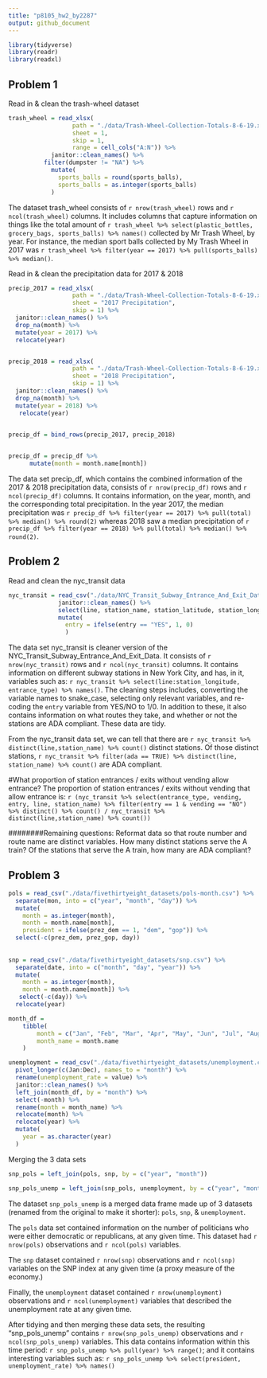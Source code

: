 ```yaml
---
title: "p8105_hw2_by2287"
output: github_document
---
```


```r
library(tidyverse)
library(readr)
library(readxl)
```


## Problem 1 

Read in & clean the trash-wheel dataset
```r
trash_wheel = read_xlsx(
                  path = "./data/Trash-Wheel-Collection-Totals-8-6-19.xlsx", 
                  sheet = 1, 
                  skip = 1,
                  range = cell_cols("A:N")) %>% 
	        janitor::clean_names() %>% 
          filter(dumpster != "NA") %>% 
            mutate(
              sports_balls = round(sports_balls),
              sports_balls = as.integer(sports_balls)
            ) 
```

The dataset trash_wheel consists of `r nrow(trash_wheel)` rows and `r ncol(trash_wheel)` columns. It includes 
columns that capture information on things like the total amount of `r trash_wheel %>% select(plastic_bottles, grocery_bags, sports_balls) %>% names()` 
collected by Mr Trash Wheel, by year. For instance, the median sport balls collected by My Trash Wheel in 2017 was `r trash_wheel %>% filter(year == 2017) %>% pull(sports_balls) %>% median()`.


Read in & clean the precipitation data for 2017 & 2018
```r
precip_2017 = read_xlsx(
                  path = "./data/Trash-Wheel-Collection-Totals-8-6-19.xlsx", 
                  sheet = "2017 Precipitation",
                  skip = 1) %>% 
  janitor::clean_names() %>% 
  drop_na(month) %>% 
  mutate(year = 2017) %>% 
  relocate(year)


precip_2018 = read_xlsx(
                  path = "./data/Trash-Wheel-Collection-Totals-8-6-19.xlsx", 
                  sheet = "2018 Precipitation", 
                  skip = 1) %>% 
  janitor::clean_names() %>% 
  drop_na(month) %>% 
  mutate(year = 2018) %>% 
   relocate(year)
                  

precip_df = bind_rows(precip_2017, precip_2018)


precip_df = precip_df %>% 
      mutate(month = month.name[month])
```

The data set precip_df, which contains the combined information of the 2017 & 2018 precipitation data, 
consists of `r nrow(precip_df)` rows and `r ncol(precip_df)` columns. It contains information, on the 
year, month, and the corresponding total precipitation. In the year 2017, the median precipitation was 
`r precip_df %>% filter(year == 2017) %>% pull(total) %>% median() %>% round(2)` whereas 2018 saw a median precipitation of
`r precip_df %>% filter(year == 2018) %>% pull(total) %>% median() %>% round(2)`.

## Problem 2
Read and clean the nyc_transit data
```r
nyc_transit = read_csv("./data/NYC_Transit_Subway_Entrance_And_Exit_Data.csv") %>% 
              janitor::clean_names() %>% 
              select(line, station_name, station_latitude, station_longitude, route1:route11, entry, vending, entrance_type, ada) %>% 
              mutate(
                entry = ifelse(entry == "YES", 1, 0)
                ) 
```

The data set nyc_transit is cleaner version of the NYC_Transit_Subway_Entrance_And_Exit_Data. It consists of `r nrow(nyc_transit)` rows and `r ncol(nyc_transit)` columns. It contains information on different subway stations in New York City, and has, in it, variables such as: `r nyc_transit %>% select(line:station_longitude, entrance_type) %>% names()`. The cleaning steps includes, converting the variable names to snake_case, selecting only relevant variables, and re-coding the `entry` variable from YES/NO to 1/0. In addition to these, it also contains information on what routes they take, and whether or not the stations are ADA compliant. These data are tidy. 


From the nyc_transit data set, we can tell that there are `r nyc_transit %>% distinct(line,station_name) %>% count()` distinct stations. 
Of those distinct stations, `r nyc_transit %>% filter(ada == TRUE) %>% distinct(line, station_name) %>% count()` are ADA compliant. 


#What proportion of station entrances / exits without vending allow entrance?
The proportion of station entrances / exits without vending that allow entrance is:
`r (nyc_transit %>% select(entrance_type, vending, entry, line, station_name) %>% filter(entry == 1 & vending == "NO") %>% distinct() %>% count() / nyc_transit %>% distinct(line,station_name) %>% count())`

########Remaining questions:
Reformat data so that route number and route name are distinct variables. 
How many distinct stations serve the A train? Of the stations that serve the A train, how many are ADA compliant?

## Problem 3
```r
pols = read_csv("./data/fivethirtyeight_datasets/pols-month.csv") %>% 
  separate(mon, into = c("year", "month", "day")) %>% 
  mutate(
    month = as.integer(month),
    month = month.name[month], 
    president = ifelse(prez_dem == 1, "dem", "gop")) %>% 
  select(-c(prez_dem, prez_gop, day))
    
  
snp = read_csv("./data/fivethirtyeight_datasets/snp.csv") %>% 
  separate(date, into = c("month", "day", "year")) %>% 
  mutate(
    month = as.integer(month),
    month = month.name[month]) %>% 
   select(-c(day)) %>% 
  relocate(year)

month_df = 
	tibble(
		month = c("Jan", "Feb", "Mar", "Apr", "May", "Jun", "Jul", "Aug", "Sep", "Oct", "Nov", "Dec"),
		month_name = month.name
	)

unemployment = read_csv("./data/fivethirtyeight_datasets/unemployment.csv") %>% 
  pivot_longer(c(Jan:Dec), names_to = "month") %>% 
  rename(unemployment_rate = value) %>% 
  janitor::clean_names() %>% 
  left_join(month_df, by = "month") %>% 
  select(-month) %>% 
  rename(month = month_name) %>% 
  relocate(month) %>% 
  relocate(year) %>% 
  mutate(
    year = as.character(year)
  )

```


Merging the 3 data sets
```r
snp_pols = left_join(pols, snp, by = c("year", "month"))

snp_pols_unemp = left_join(snp_pols, unemployment, by = c("year", "month"))
```

The dataset `snp_pols_unemp` is a merged data frame made up of 3 datasets (renamed from the original to make it shorter): `pols`, `snp`, & `unemployment`. 

The `pols` data set contained information on the number of politicians who were either democratic or republicans, at any given time. 
This dataset had `r nrow(pols)` observations and `r ncol(pols)` variables. 

The `snp` dataset contained `r nrow(snp)` observations and `r ncol(snp)` variables on the SNP index at any given time (a proxy measure of the economy.) 

Finally, the `unemployment` dataset contained `r nrow(unemployment)` observations and `r ncol(unemployment)` variables that described the unemployment rate at any given time. 

After tidying and then merging these data sets, the resulting "snp_pols_unemp" contains `r nrow(snp_pols_unemp)` observations and `r ncol(snp_pols_unemp)` variables. 
This data contains information within this time period: `r snp_pols_unemp %>% pull(year) %>% range()`; and it contains interesting variables such as: 
`r snp_pols_unemp %>% select(president, unemployment_rate) %>% names()`



 


